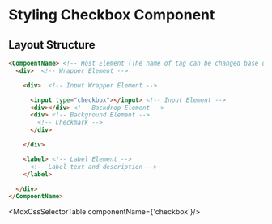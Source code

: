 
<Meta title='Theme Config/UI Components/Checkbox'/>

<MdxDocPage groupTitle='Theme Config'>

  # Styling Checkbox Component

  <Overview/>

  ## Layout Structure
  ```html
  <CompoentName> <!-- Host Element (The name of tag can be changed base on the framework) -->
    <div>  <!-- Wrapper Element -->

      <div>  <!-- Input Wrapper Element -->

        <input type="checkbox"></input> <!-- Input Element -->
        <div></div> <!-- Backdrop Element -->
        <div> <!-- Background Element -->
          <!-- Checkmark -->
        </div>

      </div>

      <label> <!-- Label Element -->
        <!-- Label text and description -->
      </label>

    </div>
  </CompoentName>
  ```

  <MdxCssSelectorTable componentName={'checkbox'}/>
  <OverrideStyles/>

</MdxDocPage>
